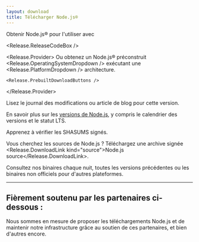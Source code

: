 ```yaml
---
layout: download
title: Télécharger Node.js®
---
```


<section>
  Obtenir Node.js® <Release.VersionDropdown /> pour <Release.OperatingSystemDropdown /> l'utiliser <Release.InstallationMethodDropdown /> avec <Release.PackageManagerDropdown />

  <Release.ReleaseCodeBox />

  <Release.Provider>
    Ou obtenez un Node.js® préconstruit <Release.OperatingSystemDropdown /> exécutant une <Release.PlatformDropdown /> architecture.

    <Release.PrebuiltDownloadButtons />
  </Release.Provider>
</section>

<section className="mb-2">
  Lisez le <Release.ChangelogLink>journal des modifications</Release.ChangelogLink> ou <Release.BlogPostLink>article de blog</Release.BlogPostLink> pour cette version.

  En savoir plus sur les [versions de Node.js](/about/previous-releases), y compris le calendrier des versions et le statut LTS.

  Apprenez à <LinkWithArrow href="https://github.com/nodejs/node#verifying-binaries">vérifier</LinkWithArrow> les SHASUMS signés.

  Vous cherchez les sources de Node.js ? Téléchargez une archive signée <Release.DownloadLink kind="source">Node.js source</Release.DownloadLink>.

  Consultez nos binaires <LinkWithArrow href="https://nodejs.org/download/nightly/">chaque nuit</LinkWithArrow>, toutes les <Link href="/download/archive/current">versions précédentes</Link> ou les binaires <LinkWithArrow href="https://unofficial-builds.nodejs.org/download/">non officiels</LinkWithArrow> pour d'autres plateformes.
</section>

---

<section className="mt-3">
  <h2 className="text-center">Fièrement soutenu par les partenaires ci-dessous :</h2>

  <span className="text-center">
    Nous sommes en mesure de proposer les téléchargements Node.js et de maintenir notre infrastructure
    grâce au soutien de ces partenaires, <Link href="/about/partners">et bien d'autres encore</Link>.
  </span>

  <div className="mt-4">
    <PartnersLogoList categories="infrastructure" />
  </div>
</section>
